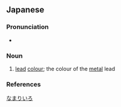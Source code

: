 ==Japanese==
{{ja-kanjitab|なまり|いろ|yomi=k}}

===Pronunciation===
* {{ja-pron|なまりいろ|y=k|acc=0|acc_ref=NHK}}

===Noun===
{{ja-noun|なまり.いろ}}

# [[lead]] [[colour]]; the colour of the [[metal]] lead

===References===
<references/>

[[Category:ja:Greys|なまりいろ]]